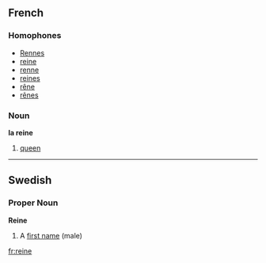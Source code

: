 ==French==
===Homophones===
*[[Rennes]]
*[[reine]]
*[[renne]]
*[[reines]]
*[[rêne]]
*[[rênes]]
===Noun===
'''la reine'''
# [[queen]]
----
==Swedish==
===Proper Noun===
'''Reine'''

#A [[first name]] (male)

[[fr:reine]]